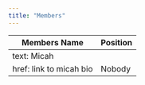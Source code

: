 ```yaml
---
title: "Members"
---
```


| Members Name | Position |
|---|---|
|text: Micah
 href: link to micah bio | Nobody|
